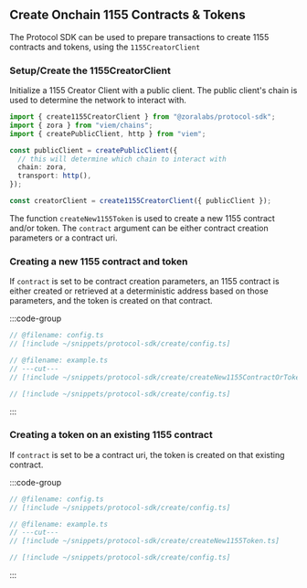 ## Create Onchain 1155 Contracts & Tokens

The Protocol SDK can be used to prepare transactions to create 1155 contracts and tokens, using the `1155CreatorClient`

### Setup/Create the 1155CreatorClient

Initialize a 1155 Creator Client with a public client. The public client's chain
is used to determine the network to interact with.

```ts twoslash
import { create1155CreatorClient } from "@zoralabs/protocol-sdk";
import { zora } from "viem/chains";
import { createPublicClient, http } from "viem";

const publicClient = createPublicClient({
  // this will determine which chain to interact with
  chain: zora,
  transport: http(),
});

const creatorClient = create1155CreatorClient({ publicClient });
```

The function `createNew1155Token` is used to create a new 1155 contract and/or token.
The `contract` argument can be either contract creation parameters or a contract uri.

### Creating a new 1155 contract and token

If `contract` is set to be contract creation parameters, an 1155 contract is either created or retrieved
at a deterministic address based on those parameters, and the token is created on that contract.

:::code-group

```ts twoslash [example.ts]
// @filename: config.ts
// [!include ~/snippets/protocol-sdk/create/config.ts]

// @filename: example.ts
// ---cut---
// [!include ~/snippets/protocol-sdk/create/createNew1155ContractOrToken.ts]
```

```ts twoslash [config.ts]
// [!include ~/snippets/protocol-sdk/create/config.ts]
```

:::

### Creating a token on an existing 1155 contract

If `contract` is set to be a contract uri, the token is created on that existing contract.

:::code-group

```ts twoslash [example.ts]
// @filename: config.ts
// [!include ~/snippets/protocol-sdk/create/config.ts]

// @filename: example.ts
// ---cut---
// [!include ~/snippets/protocol-sdk/create/createNew1155Token.ts]
```

```ts twoslash [config.ts] filename="config.ts"
// [!include ~/snippets/protocol-sdk/create/config.ts]
```

:::
